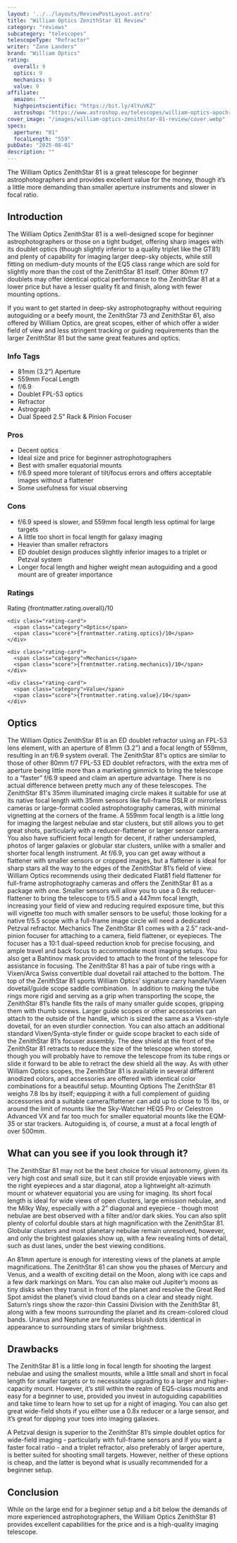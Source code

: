 ```yaml
---
layout: '../../layouts/ReviewPostLayout.astro'
title: "William Optics ZenithStar 81 Review"
category: "reviews"
subcategory: "telescopes"
telescopeType: "Refractor"
writer: "Zane Landers"
brand: "William Optics"
rating:
  overall: 9
  optics: 9
  mechanics: 9
  value: 9
affiliate:
  amazon: ""
  highpointscientific: "https://bit.ly/4lYuVKZ"
  astroshop: "https://www.astroshop.eu/telescopes/william-optics-apochromatic-refractor-ap-81-559-zenithstar-81-red-ota/p,62022"
cover_image: "/images/william-optics-zenithstar-81-review/cover.webp"
specs:
  aperture: "81"
  focalLength: "559"
pubDate: "2025-08-01"
description: ""
---
```


<p class="highlight">The William Optics ZenithStar 81 is a great telescope for beginner astrophotographers and provides excellent value for the money, though it’s a little more demanding than smaller aperture instruments and slower in focal ratio.</p>
<h2>Introduction</h2>

<p>The William Optics ZenithStar 81 is a well-designed scope for beginner astrophotographers or those on a tight budget, offering sharp images with its doublet optics (though slightly inferior to a quality triplet like the GT81) and plenty of capability for imaging larger deep-sky objects, while still fitting on medium-duty mounts of the EQ5 class range which are sold for slightly more than the cost of the ZenithStar 81 itself. Other 80mm f/7 doublets may offer identical optical performance to the ZenithStar 81 at a lower price but have a lesser quality fit and finish, along with fewer mounting options.</p>
<p>If you want to get started in deep-sky astrophotography without requiring autoguiding or a beefy mount, the ZenithStar 73 and ZenithStar 61, also offered by William Optics, are great scopes, either of which offer a wider field of view and less stringent tracking or guiding requirements than the larger ZenithStar 81 but the same great features and optics.</p>
<section class="info-tags">
  <h3>Info Tags</h3>
  <ul>
    <li>81mm (3.2”) Aperture</li>
    <li>559mm Focal Length</li>
    <li>f/6.9</li>
    <li>Doublet FPL-53 optics</li>
    <li>Refractor</li>
    <li>Astrograph</li>
    <li>Dual Speed 2.5” Rack & Pinion Focuser</li>
  </ul>
</section>

<section class="pros-cons">
  <div class="pros-block">
    <h3>Pros</h3>
    <ul>
        <li>Decent optics</li>
        <li>Ideal size and price for beginner astrophotographers</li>
        <li>Best with smaller equatorial mounts</li>
        <li>f/6.9 speed more tolerant of tilt/focus errors and offers acceptable images without a flattener</li>
        <li>Some usefulness for visual observing</li>
    </ul>
  </div>
  <div class="cons-block">
    <h3>Cons</h3>
    <ul>
        <li>f/6.9 speed is slower, and 559mm focal length less optimal for large targets</li>
        <li>A little too short in focal length for galaxy imaging</li>
        <li>Heavier than smaller refractors</li>
        <li>ED doublet design produces slightly inferior images to a triplet or Petzval system</li>
        <li>Longer focal length and higher weight mean autoguiding and a good mount are of greater importance</li>
    </ul>
  </div>
</section>

<section class="ratings">
  <h3>Ratings</h3>
  <div class="ratings-grid">
    <div class="rating-card">
      <span class="category">Rating</span>
      <span class="score">{frontmatter.rating.overall}/10</span>
    </div>

    <div class="rating-card">
      <span class="category">Optics</span>
      <span class="score">{frontmatter.rating.optics}/10</span>
    </div>

    <div class="rating-card">
      <span class="category">Mechanics</span>
      <span class="score">{frontmatter.rating.mechanics}/10</span>
    </div>

    <div class="rating-card">
      <span class="category">Value</span>
      <span class="score">{frontmatter.rating.value}/10</span>
    </div>
  </div>
</section>

<Affiliates affiliate={frontmatter.affiliate} />

<h2>Optics</h2>

The William Optics ZenithStar 81 is an ED doublet refractor using an FPL-53 lens element, with an aperture of 81mm (3.2”) and a focal length of 559mm, resulting in an f/6.9 system overall. The ZenithStar 81's optics are similar to those of other 80mm f/7 FPL-53 ED doublet refractors, with the extra mm of aperture being little more than a marketing gimmick to bring the telescope to a “faster” f/6.9 speed and claim an aperture advantage. There is no actual difference between pretty much any of these telescopes.
The ZenithStar 81's 35mm illuminated imaging circle makes it suitable for use at its native focal length with 35mm sensors like full-frame DSLR or mirrorless cameras or large-format cooled astrophotography cameras, with minimal vignetting at the corners of the frame.
A 559mm focal length is a little long for imaging the largest nebulae and star clusters, but still allows you to get great shots, particularly with a reducer-flattener or larger sensor camera. You also have sufficient focal length for decent, if rather undersampled, photos of larger galaxies or globular star clusters, unlike with a smaller and shorter focal length instrument.
At f/6.9, you can get away without a flattener with smaller sensors or cropped images, but a flattener is ideal for sharp stars all the way to the edges of the ZenithStar 81’s field of view. William Optics recommends using their dedicated Flat81 field flattener for full-frame astrophotography cameras and offers the ZenithStar 81 as a package with one. Smaller sensors will allow you to use a 0.8x reducer-flattener to bring the telescope to f/5.5 and a 447mm focal length, increasing your field of view and reducing required exposure time, but this will vignette too much with smaller sensors to be useful; those looking for a native f/5.5 scope with a full-frame image circle will need a dedicated Petzval refractor.
Mechanics
The ZenithStar 81 comes with a 2.5” rack-and-pinion focuser for attaching to a camera, field flattener, or eyepieces. The focuser has a 10:1 dual-speed reduction knob for precise focusing, and ample travel and back focus to accommodate most imaging setups. You also get a Bahtinov mask provided to attach to the front of the telescope for assistance in focusing. The ZenithStar 81 has a pair of tube rings with a Vixen/Arca Swiss convertible dual dovetail rail attached to the bottom. The top of the ZenithStar 81 sports William Optics’ signature carry handle/Vixen dovetail/guide scope saddle combination. 
In addition to making the tube rings more rigid and serving as a grip when transporting the scope, the ZenithStar 81’s handle fits the rails of many smaller guide scopes, gripping them with thumb screws. Larger guide scopes or other accessories can attach to the outside of the handle, which is sized the same as a Vixen-style dovetail, for an even sturdier connection. You can also attach an additional standard Vixen/Synta-style finder or guide scope bracket to each side of the ZenithStar 81’s focuser assembly.
The dew shield at the front of the ZenithStar 81 retracts to reduce the size of the telescope when stored, though you will probably have to remove the telescope from its tube rings or slide it forward to be able to retract the dew shield all the way. As with other William Optics scopes, the ZenithStar 81 is available in several different anodized colors, and accessories are offered with identical color combinations for a beautiful setup.
Mounting Options
The ZenithStar 81 weighs 7.8 lbs by itself; equipping it with a full complement of guiding accessories and a suitable camera/flattener can add up to close to 15 lbs, or around the limit of mounts like the Sky-Watcher HEQ5 Pro or Celestron Advanced VX and far too much for smaller equatorial mounts like the EQM-35 or star trackers. Autoguiding is, of course, a must at a focal length of over 500mm.
<h2>What can you see if you look through it?</h2>

<p>The ZenithStar 81 may not be the best choice for visual astronomy, given its very high cost and small size, but it can still provide enjoyable views with the right eyepieces and a star diagonal, atop a lightweight alt-azimuth mount or whatever equatorial you are using for imaging. Its short focal length is ideal for wide views of open clusters, large emission nebulae, and the Milky Way, especially with a 2” diagonal and eyepiece - though most nebulae are best observed with a filter and/or dark skies. You can also split plenty of colorful double stars at high magnification with the ZenithStar 81. Globular clusters and most planetary nebulae remain unresolved, however, and only the brightest galaxies show up, with a few revealing hints of detail, such as dust lanes, under the best viewing conditions.</p>
<p>An 81mm aperture is enough for interesting views of the planets at ample magnifications. The ZenithStar 81 can show you the phases of Mercury and Venus, and a wealth of exciting detail on the Moon, along with ice caps and a few dark markings on Mars. You can also make out Jupiter’s moons as tiny disks when they transit in front of the planet and resolve the Great Red Spot amidst the planet’s vivid cloud bands on a clear and steady night. Saturn’s rings show the razor-thin Cassini Division with the ZenithStar 81, along with a few moons surrounding the planet and its cream-colored cloud bands. Uranus and Neptune are featureless bluish dots identical in appearance to surrounding stars of similar brightness.</p>
<h2>Drawbacks</h2>

<p>The ZenithStar 81 is a little long in focal length for shooting the largest nebulae and using the smallest mounts, while a little small and short in focal length for smaller targets or to necessitate upgrading to a larger and higher-capacity mount. However, it’s still within the realm of EQ5-class mounts and easy for a beginner to use, provided you invest in autoguiding capabilities and take time to learn how to set up for a night of imaging. You can also get great wide-field shots if you either use a 0.8x reducer or a large sensor, and it’s great for dipping your toes into imaging galaxies.</p>
<p>A Petzval design is superior to the ZenithStar 81’s simple doublet optics for wide-field imaging - particularly with full-frame sensors and if you want a faster focal ratio - and a triplet refractor, also preferably of larger aperture, is better suited for shooting small targets. However, neither of these options is cheap, and the latter is beyond what is usually recommended for a beginner setup.</p>
<h2>Conclusion</h2>

<p>While on the large end for a beginner setup and a bit below the demands of more experienced astrophotographers, the William Optics ZenithStar 81 provides excellent capabilities for the price and is a high-quality imaging telescope.</p>


